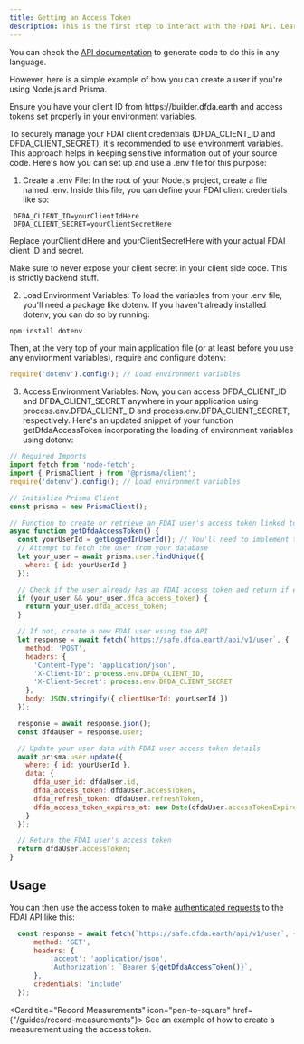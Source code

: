 ```yaml
---
title: Getting an Access Token
description: This is the first step to interact with the FDAi API. Learn how to create a user and get an access token.
---
```


You can check the [API documentation](../api-reference/user/post-user) to generate code to do this in any language.

However, here is a simple example of how you can create a user if you're using Node.js and Prisma.

<Info>
  Ensure you have your client ID from https://builder.dfda.earth and access tokens set properly in your environment variables.
</Info>

To securely manage your FDAI client credentials (DFDA_CLIENT_ID and DFDA_CLIENT_SECRET),
it's recommended to use environment variables.
This approach helps in keeping sensitive information out of your source code.
Here's how you can set up and use a .env file for this purpose:

1. Create a .env File:
In the root of your Node.js project, create a file named .env. Inside this file, you can define your FDAI client credentials like so:

```
 DFDA_CLIENT_ID=yourClientIdHere
 DFDA_CLIENT_SECRET=yourClientSecretHere
```
Replace yourClientIdHere and yourClientSecretHere with your actual FDAI client ID and secret.

<Warning>
  Make sure to never expose your client secret in your client side code. This is strictly backend stuff.
</Warning>

2. Load Environment Variables:
To load the variables from your .env file, you'll need a package like dotenv. If you haven't already installed dotenv, you can do so by running:

```bash
npm install dotenv
```

Then, at the very top of your main application file (or at least before you use any environment variables), require and configure dotenv:

```javascript
require('dotenv').config(); // Load environment variables
```

3. Access Environment Variables:
Now, you can access DFDA_CLIENT_ID and DFDA_CLIENT_SECRET anywhere in your application using process.env.DFDA_CLIENT_ID and process.env.DFDA_CLIENT_SECRET, respectively.
Here's an updated snippet of your function getDfdaAccessToken incorporating the loading of environment variables using dotenv:

```javascript
// Required Imports
import fetch from 'node-fetch';
import { PrismaClient } from '@prisma/client';
require('dotenv').config(); // Load environment variables

// Initialize Prisma Client
const prisma = new PrismaClient();

// Function to create or retrieve an FDAI user's access token linked to your system's user ID
async function getDfdaAccessToken() {
  const yourUserId = getLoggedInUserId(); // You'll need to implement this function to get the user ID
  // Attempt to fetch the user from your database
  let your_user = await prisma.user.findUnique({
    where: { id: yourUserId }
  });

  // Check if the user already has an FDAI access token and return if exists
  if (your_user && your_user.dfda_access_token) {
    return your_user.dfda_access_token;
  }

  // If not, create a new FDAI user using the API
  let response = await fetch(`https://safe.dfda.earth/api/v1/user`, {
    method: 'POST',
    headers: {
      'Content-Type': 'application/json',
      'X-Client-ID': process.env.DFDA_CLIENT_ID,
      'X-Client-Secret': process.env.DFDA_CLIENT_SECRET
    },
    body: JSON.stringify({ clientUserId: yourUserId })
  });

  response = await response.json();
  const dfdaUser = response.user;

  // Update your user data with FDAI user access token details
  await prisma.user.update({
    where: { id: yourUserId },
    data: {
      dfda_user_id: dfdaUser.id,
      dfda_access_token: dfdaUser.accessToken,
      dfda_refresh_token: dfdaUser.refreshToken,
      dfda_access_token_expires_at: new Date(dfdaUser.accessTokenExpires).toISOString()
    }
  });

  // Return the FDAI user's access token
  return dfdaUser.accessToken;
}
```

## Usage

You can then use the access token to make [authenticated requests](api-reference) to the FDAI API like this:

```javascript
  const response = await fetch(`https://safe.dfda.earth/api/v1/user`, {
      method: 'GET',
      headers: {
          'accept': 'application/json',
          'Authorization': `Bearer ${getDfdaAccessToken()}`,
      },
      credentials: 'include'
  });
```



<Card title="Record Measurements" icon="pen-to-square" href={"/guides/record-measurements"}>
  See an example of how to create a measurement using the access token.
</Card>
